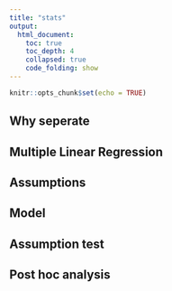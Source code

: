 ```yaml
---
title: "stats"
output: 
  html_document:
    toc: true
    toc_depth: 4
    collapsed: true
    code_folding: show
---
```


```r
knitr::opts_chunk$set(echo = TRUE)
```


## Why seperate


## Multiple Linear Regression


## Assumptions


## Model


## Assumption test


## Post hoc analysis

